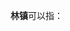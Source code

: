'''{{Ruby|柏|bǎi}}林镇'''可以指：
{{PRC admin/disambig|37/13/26/104/000|42/03/03/101/000|43/10/23/105/000|50/01/16/115/000|51/07/04/107/000|51/17/24/105/000}}
{{disambig|cat=三字中国镇名消歧义}}